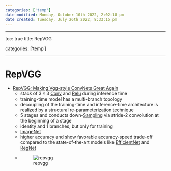 ```yaml
---
categories: ['temp']
date modified: Monday, October 10th 2022, 2:02:18 pm
date created: Tuesday, July 26th 2022, 8:33:15 pm
---
```


---

toc: true
title: RepVGG

categories: ['temp']

---

# RepVGG
- [RepVGG: Making Vgg-style ConvNets Great Again](https://arxiv.org/abs/2101.03697)
	- stack of $3\times3$ [Conv](Conv.qmd) and [Relu](Relu.qmd) during inference time
	- training-time model has a multi-branch topology
	- decoupling of the training-time and inference-time architecture is realized by a structural re-parameterization technique
	- 5 stages and conducts down-[Sampling](Sampling) via stride-2 convolution at the beginning of a stage
	- identity and 1 \times 1 branches, but only for training
	- [ImageNet](ImageNet.qmd)
	- higher accuracy and show favorable accuracy-speed trade-off compared to the state-of-the-art models like [EfficientNet](EfficientNet.qmd) and [RegNet](RegNet.qmd)
	- ![repvgg](images/repvgg.jpg)



